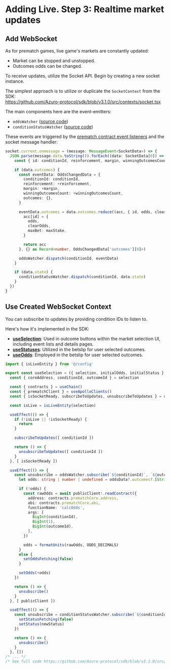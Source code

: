 
# Adding Live. Step 3: Realtime market updates

## Add WebSocket

As for prematch games, live game's markets are constantly updated:

- Market can be stopped and unstopped.
- Outcomes odds can be changed.

To receive updates, utilize the Socket API. Begin by creating a new socket instance.

The simplest approach is to utilize or duplicate the `SocketContext` from the SDK:\
https://github.com/Azuro-protocol/sdk/blob/v3.1.0/src/contexts/socket.tsx

The main components here are the event-emitters:
- `oddsWatcher` ([source code](https://github.com/Azuro-protocol/sdk/blob/v3.1.0/src/modules/oddsWatcher.ts))
- `conditionStatusWatcher` ([source code](https://github.com/Azuro-protocol/sdk/blob/v3.1.0/src/modules/conditionStatusWatcher.ts))

These events are triggered by the [prematch contract event listeners](https://github.com/Azuro-protocol/sdk/blob/v3.1.0/src/hooks/useWatchers.ts)
and the socket message handler:

```ts {24,27-29} copy
socket.current.onmessage = (message: MessageEvent<SocketData>) => {
  JSON.parse(message.data.toString()).forEach((data: SocketData[0]) => {
    const { id: conditionId, reinforcement, margin, winningOutcomesCount } = data

    if (data.outcomes) {
      const eventData: OddsChangedData = {
        conditionId: conditionId,
        reinforcement: +reinforcement,
        margin: +margin,
        winningOutcomesCount: +winningOutcomesCount,
        outcomes: {},
      }

      eventData.outcomes = data.outcomes.reduce((acc, { id, odds, clearOdds, maxStake }) => {
        acc[id] = {
          odds,
          clearOdds,
          maxBet: maxStake,
        }

        return acc
      }, {} as Record<number, OddsChangedData['outcomes'][0]>)

      oddsWatcher.dispatch(conditionId, eventData)
    }

    if (data.state) {
      conditionStatusWatcher.dispatch(conditionId, data.state)
    }
  })
}
```

## Use Created WebSocket Context

You can subscribe to updates by providing condition IDs to listen to.

Here's how it's implemented in the SDK:
- **[useSelection](https://github.com/Azuro-protocol/sdk/blob/v3.1.0/src/hooks/useSelection.ts)**: Used in outcome buttons within the market selection UI, including event lists and details pages.
- **[useStatuses](https://github.com/Azuro-protocol/sdk/blob/v3.1.0/src/hooks/useStatuses.ts)**: Utilized in the betslip for user selected outcomes.
- **[useOdds](https://github.com/Azuro-protocol/sdk/blob/v3.1.0/src/hooks/useOdds.ts)**: Employed in the betslip for user selected outcomes.

```ts copy filename="part of useSelection.ts"
import { isLiveEntity } from '@/config'

export const useSelection = ({ selection, initialOdds, initialStatus }: Props) => {
  const { coreAddress, conditionId, outcomeId } = selection

  const { contracts } = useChain()
  const { prematchClient } = useApolloClients()
  const { isSocketReady, subscribeToUpdates, unsubscribeToUpdates } = useSocket()

  const isLive = isLiveEntity(selection)

  useEffect(() => {
    if (!isLive || !isSocketReady) {
      return
    }

    subscribeToUpdates([ conditionId ])

    return () => {
      unsubscribeToUpdates([ conditionId ])
    }
  }, [ isSocketReady ])

  useEffect(() => {
    const unsubscribe = oddsWatcher.subscribe(`${conditionId}`, `${outcomeId}`, async (oddsData?: OddsChangedData) => {
      let odds: string | number | undefined = oddsData?.outcomes?.[String(outcomeId)]?.odds

      if (!odds) {
        const rawOdds = await publicClient!.readContract({
          address: contracts.prematchCore.address,
          abi: contracts.prematchCore.abi,
          functionName: 'calcOdds',
          args: [
            BigInt(conditionId),
            BigInt(1),
            BigInt(outcomeId),
          ],
        })

        odds = formatUnits(rawOdds, ODDS_DECIMALS)
      }
      else {
        setOddsFetching(false)
      }

      setOdds(+odds)
    })

    return () => {
      unsubscribe()
    }
  }, [ publicClient ])

  useEffect(() => {
    const unsubscribe = conditionStatusWatcher.subscribe(`${conditionId}`, (newStatus: ConditionStatus) => {
      setStatusFetching(false)
      setStatus(newStatus)
    })

    return () => {
      unsubscribe()
    }
  }, [])
/* ... */
/* See full code https://github.com/Azuro-protocol/sdk/blob/v3.1.0/src/hooks/useSelection.ts */
```

